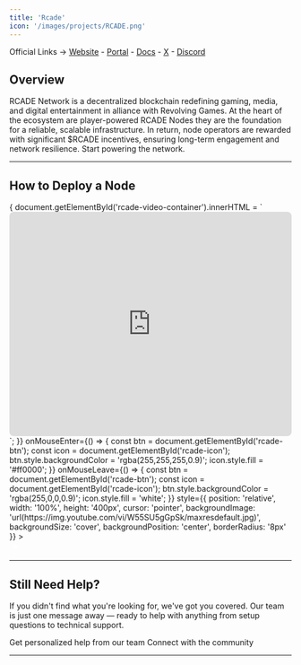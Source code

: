 ```yaml
---
title: 'Rcade'
icon: '/images/projects/RCADE.png'
---
```


Official Links → [Website](https://rcade.network/) - [Portal](https://node.rcade.network/) - [Docs](https://rcade.network/about/) - [X](https://x.com/RcadeNetwork) - [Discord](https://discord.gg/revolvinggames)

## Overview

RCADE Network is a decentralized blockchain redefining gaming, media, and digital entertainment in alliance with Revolving Games. At the heart of the ecosystem are player-powered RCADE Nodes they are the foundation for a reliable, scalable infrastructure. In return, node operators are rewarded with significant $RCADE incentives, ensuring long-term engagement and network resilience. Start powering the network.

---
## How to Deploy a Node
<Frame caption="">
  <div id="rcade-video-container" style={{position: 'relative', width: '100%', height: '400px'}}>
    <div 
      onClick={() => {
        document.getElementById('rcade-video-container').innerHTML = `
          <iframe width="100%" height="400" src="https://www.youtube.com/embed/W55SU5gGpSk?autoplay=1&mute=1&rel=0" 
                  frameBorder="0" allowFullScreen allow="autoplay; encrypted-media" style="border-radius: 8px;"></iframe>
        `;
      }}
      onMouseEnter={() => {
        const btn = document.getElementById('rcade-btn');
        const icon = document.getElementById('rcade-icon');
        btn.style.backgroundColor = 'rgba(255,255,255,0.9)';
        icon.style.fill = '#ff0000';
      }}
      onMouseLeave={() => {
        const btn = document.getElementById('rcade-btn');
        const icon = document.getElementById('rcade-icon');
        btn.style.backgroundColor = 'rgba(255,0,0,0.9)';
        icon.style.fill = 'white';
      }}
      style={{
        position: 'relative', width: '100%', height: '400px', cursor: 'pointer',
        backgroundImage: 'url(https://img.youtube.com/vi/W55SU5gGpSk/maxresdefault.jpg)',
        backgroundSize: 'cover', backgroundPosition: 'center', borderRadius: '8px'
      }}
    >
      <div id="rcade-btn" style={{
        position: 'absolute', bottom: '16px', right: '16px', width: '50px', height: '50px',
        backgroundColor: 'rgba(255,0,0,0.9)', borderRadius: '50%', display: 'flex',
        alignItems: 'center', justifyContent: 'center', transition: 'all 0.2s ease', pointerEvents: 'none'
      }}>
        <svg id="rcade-icon" width="20" height="20" viewBox="0 0 24 24" fill="white">
          <path d="M8 5v14l11-7z"/>
        </svg>
      </div>
    </div>
  </div>
</Frame>


---

## Still Need Help?

If you didn't find what you're looking for, we've got you covered. Our team is just one message away — ready to help with anything from setup questions to technical support.

<CardGroup cols={2}>
  <Card title="Open Support Ticket" icon="rectangle-stack" href="https://discord.com/channels/1217243890352914552/1220638161407836241">
    Get personalized help from our team
  </Card>
  <Card title="Join Discord" icon="message-circle" href="https://discord.com/invite/JDkD4EaqcZ">
    Connect with the community
  </Card>
</CardGroup>

--- 